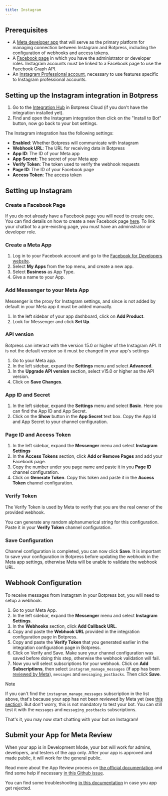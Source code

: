 ```yaml
---
title: Instagram
---
```


## Prerequisites

* A [Meta developer app](https://developers.facebook.com/apps) that will serve as the primary platform for managing connection between Instagram and Botpress, including the configuration of webhooks and access tokens.
* A [Facebook page](https://www.facebook.com/pages/create) in which you have the administrator or developer roles. Instagram accounts must be linked to a Facebook page to use the Facebook Graph API.
* An [Instagram Professional account](https://business.instagram.com/), necessary to use features specific to Instagram professional accounts.

## Setting up the Instagram integration in Botpress

1. Go to the [Integration Hub](https://app.botpress.cloud/hub) in Botpress Cloud (if you don't have the integration installed yet).
2. Find and open the Instagram integration then click on the "Install to Bot" button, now go back to your bot settings.

The Instagram integration has the following settings:

* **Enabled**: Whether Botpress will communicate with Instagram
* **Webhook URL**: The URL for receiving data in Botpress
* **App ID**: The ID of your Meta app
* **App Secret**: The secret of your Meta app
* **Verify Token**: The token used to verify the webhook requests
* **Page ID**: The ID of your Facebook page
* **Access Token**: The access token

## Setting up Instagram

### Create a Facebook Page

If you do not already have a Facebook page you will need to create one. You can find details on how to create a new Facebook page [here](https://www.facebook.com/pages/create/). To link your chatbot to a pre-existing page, you must have an administrator or developer role.

### Create a Meta App

1. Log in to your Facebook account and go to the [Facebook for Developers website](https://developers.facebook.com/).
2. Select **My Apps** from the top menu, and create a new app.
3. Select **Business** as App Type.
4. Give a name to your App.

### Add Messenger to your Meta App

Messenger is the proxy for Instagram settings, and since is not added by default in your Meta app it must be added manually.

1. In the left sidebar of your app dashboard, click on **Add Product**.
2. Look for Messenger and click **Set Up**.

### API version

Botpress can interact with the version 15.0 or higher of the Instagram API. It is not the default version so it must be changed in your app's settings

1. Go to your Meta app.
2. In the left sidebar, expand the **Settings** menu and select **Advanced**.
3. In the **Upgrade API version** section, select v15.0 or higher as the API version.
4. Click on **Save Changes**.

### App ID and Secret

1. In the left sidebar, expand the **Settings** menu and select **Basic**. Here you can find the App ID and App Secret.
2. Click on the **Show** button in the **App Secret** text box. Copy the App Id and App Secret to your channel configuration.

### Page ID and Access Token

1. In the left sidebar, expand the **Messenger** menu and select **Instagram Settings**
2. In the **Access Tokens** section, click **Add or Remove Pages** and add your Facebook page.
3. Copy the number under you page name and paste it in you **Page ID** channel configuration.
4. Click on **Generate Token**. Copy this token and paste it in the **Access Token** channel configuration.

### Verify Token

The Verify Token is used by Meta to verify that you are the real owner of the provided webhook.

You can generate any random alphanumerical string for this configuration. Paste it in your **Verify Token** channel configuration.

### Save Configuration

Channel configuration is completed, you can now click **Save**. It is important to save your configuration in Botpress before updating the webhook in the Meta app settings, otherwise Meta will be unable to validate the webhook URL.

## Webhook Configuration

To receive messages from Instagram in your Botpress bot, you will need to setup a webhook.

1. Go to your Meta App.
2. In the left sidebar, expand the **Messenger** menu and select **Instagram Settings**.
3. In the **Webhooks** section, click **Add Callback URL**.
4. Copy and paste the **Webhook URL** provided in the integration configuration page in Botpress.
5. Copy and paste the **Verify Token** that you generated earlier in the integration configuration page in Botpress.
6. Click on Verify and Save. Make sure your channel configuration was saved before doing this step, otherwise the webhook validation will fail.
7. Now you will select subscriptions for your webhook. Click on **Add Subscriptions**, then select `instagram_manage_messages` (if app has been [reviewed by Meta](/integrations/integration-guides/instagram#submit-your-app-for-meta-review)), `messages` and `messaging_postbacks`. Then click **Save**.

<Note>
Note

If you can't find the `instagram_manage_messages` subscription in the list above, that's because your app has not been reviewed by Meta yet (see [this section](/integrations/integration-guides/instagram#submit-your-app-for-meta-review)). But don't worry, this is not mandatory to test your bot. You can still test it with the `messages` and `messaging_postbacks` subscriptions.
</Note>

That's it, you may now start chatting with your bot on Instagram!

## Submit your App for Meta Review

When your app is in Development Mode, your bot will work for admins, developers, and testers of the app only. After your app is approved and made public, it will work for the general public.

Read more about the App Review process on [the official documentation](https://developers.facebook.com/docs/app-review/submission-guide) and find some help if necessary [in this Github issue](https://github.com/microsoft/botframework-sdk/issues/1465).

You can find some troubleshooting [in this documentation](https://developers.facebook.com/docs/app-review/support/rejection-guides/instagram) in case you app get rejected.
